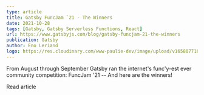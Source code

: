```yaml
---
type: article
title: Gatsby FuncJam `21 - The Winners
date: 2021-10-28
tags: [Gatsby, Gatsby Serverless Functions, React]
url: https://www.gatsbyjs.com/blog/gatsby-funcjam-21-the-winners
publication: Gatsby
author: Eno Leriand
logo: https://res.cloudinary.com/www-paulie-dev/image/upload/v1658077182/paulie.dev/Logos/gatsby-logo_dgbkjm.png
---
```


From August through September Gatsby ran the internet's func'y-est ever community competition: FuncJam '21 -- And here
are the winners!

<MarkdownCtaLink href="https://www.gatsbyjs.com/blog/gatsby-funcjam-21-the-winners">Read article</MarkdownCtaLink>
